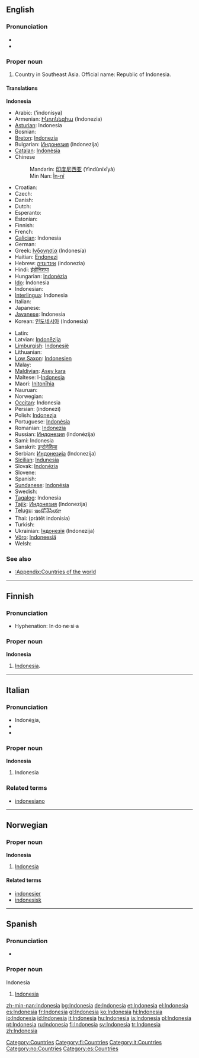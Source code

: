 ==English==
{{wikipedia}}

===Pronunciation===
*{{IPA|/ˌɪn.dəˈni.ʒʌ/}}
*{{rhymes|iːʒə}}

===Proper noun===
{{en-proper noun}}

# Country in Southeast Asia. Official name: Republic of Indonesia.

====Translations====
<!--DefA-->'''Indonesia'''
{{top}}
*Arabic: {{ARchar|[[إندونيسيا]]}} (’indonísya) {{f}}
*Armenian: [[Ինդոնեզիա]] (Indonezia)
*[[Asturian]]: Indonesia {{f}}
*Bosnian: {{t-|bs|Indonezija|f}}
*[[Breton]]: [[Indonezia]]
*Bulgarian: [[Индонезия]] (Indonezija) {{f}}
*[[Catalan]]: [[Indonèsia]] {{f}}
*Chinese
*:Mandarin: [[印度尼西亚]] (Yìndùníxīyà)
*:Min Nan: [[Ìn-nî]]
*Croatian: {{t-|hr|Indonezija|f}}
* Czech: {{t-|cs|Indonésie|f}}
* Danish: {{t-|da|Indonesien}}
* Dutch: {{t+|nl|Indonesië|f}}
* Esperanto: {{t-|eo|Indonezio|xs=Esperanto}}
* Estonian: {{t+|et|Indoneesia}}
* Finnish: {{t+|fi|Indonesia}}
* French: {{t+|fr|Indonésie|f}}
*[[Galician]]: Indonesia {{f}}
* German: {{t+|de|Indonesien|n}}
*Greek: [[Ινδονησία]] (Indonesía) {{f}}
*Haitian: [[Endonezi]]
*Hebrew: [[אינדונזיה]] (indonezia)
*Hindi: [[इंडोनिशया]]
*Hungarian: [[Indonézia]]
*[[Ido]]: Indonesia
* Indonesian: {{t+|id|Indonesia|xs=Indonesian}}
*[[Interlingua]]: Indonesia
* Italian: {{t+|it|Indonesia|f}}
* Japanese: {{t+|ja|インドネシア|tr=Indoneshia|sc=Jpan}}
*[[Javanese]]: Indonesia
*Korean: [[인도네시아]] (Indonesia)
{{mid}}
* Latin: {{t-|la|Indonesia|f}}
*Latvian: [[Indonēzija]] {{f}}
*[[Limburgish]]: [[Indonesië]]
* Lithuanian: {{t+|lt|Indonezija|xs=Lithuanian}}
*[[Low Saxon]]: [[Indonesien]]
* Malay: {{t-|ms|Indonesia|xs=Malay}}
*[[Maldivian]]: [[Asey kara]]
*Maltese: l-[[Indonesja]]
*Maori: [[Initonīhia]]
* Nauruan: {{t-|na|Indonesia|xs=Nauruan}}
* Norwegian: {{t-|no|Indonesia}}
*[[Occitan]]: Indonesia {{f}}
*Persian: {{FAchar|[[اندونزی]]}} (indonezi)
*Polish: [[Indonezja]] {{f}}
*Portuguese: [[Indonésia]] {{f}}
*Romanian: [[Indonezia]] {{f}}
*Russian: [[Индонезия]] (Indonézija) {{f}}
*Sami: Indonesia
*Sanskrit: [[इन्दोनेशिया]]
*Serbian: [[Индонезија]] (Indonezija) {{f}}
*[[Sicilian]]: [[Indunesia]] {{f}}
*Slovak: [[Indonézia]] {{f}}
* Slovene: {{t+|sl|Indonezija|f}}
* Spanish: {{t+|es|Indonesia|f}}
*[[Sundanese]]: [[Indonésia]]
* Swedish: {{t+|sv|Indonesien}}
*[[Tagalog]]: Indonesia
*[[Tajik]]: [[Индонезия]] (Indonezija)
*[[Telugu]]: [[ఇండోనేసియా]]
*Thai: {{THchar|[[ประเทศอินโดนีเซีย]]}} (pràtêt indonisia)
* Turkish: {{t+|tr|Endonezya}}
*Ukrainian: [[Індонезія]] (Indonezija) {{f}}
*[[Võro]]: [[Indoneesiä]]
* Welsh: {{t-|cy|Indonesia|xs=Welsh}}
{{bottom}}

===See also===
*[[:Appendix:Countries of the world]]

[[Category:Countries]]

----

==Finnish==

===Pronunciation===
*Hyphenation: In·do·ne·si·a

===Proper noun===
'''Indonesia'''

# [[Indonesia#English|Indonesia]].

[[Category:fi:Countries]]

----

==Italian==

===Pronunciation===
*Indonè<u>s</u>ia,
*{{SAMPA|/<tt>indo"nEzja</tt>/}}
*{{IPA|/indoˈnɛzja/}}

===Proper noun===
'''Indonesia''' {{f}}

# Indonesia

===Related terms===
*[[indonesiano]]

[[Category:it:Countries]]

----

==Norwegian==

===Proper noun===
'''Indonesia'''

# [[#English|Indonesia]]

====Related terms====
*[[indonesier]]
*[[indonesisk]]

[[Category:no:Countries]]

----

==Spanish==

===Pronunciation===
*{{IPA|/ˌin.doˈne.sja/}}

===Proper noun===
;Indonesia

# [[#English|Indonesia]]

[[Category:es:Countries]]

[[zh-min-nan:Indonesia]]
[[bg:Indonesia]]
[[de:Indonesia]]
[[et:Indonesia]]
[[el:Indonesia]]
[[es:Indonesia]]
[[fr:Indonesia]]
[[gl:Indonesia]]
[[ko:Indonesia]]
[[hi:Indonesia]]
[[io:Indonesia]]
[[id:Indonesia]]
[[it:Indonesia]]
[[hu:Indonesia]]
[[ja:Indonesia]]
[[pl:Indonesia]]
[[pt:Indonesia]]
[[ru:Indonesia]]
[[fi:Indonesia]]
[[sv:Indonesia]]
[[tr:Indonesia]]
[[zh:Indonesia]]